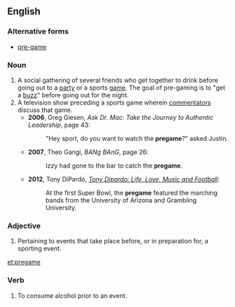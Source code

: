 ==English==

===Alternative forms===
*[[pre-game]]

===Noun===
{{en-noun|s}}

# A social gathering of several friends who get together to drink before going out to a [[party]] or a sports [[game]].  The goal of pre-gaming is to "get a [[buzz]]" before going out for the night.
# A television show preceding a sports game wherein [[commentator]]s discuss that game.
#*'''2006''', Greg Giesen, ''Ask Dr. Mac: Take the Journey to Authentic Leadership'', page 43:
#*: "Hey sport, do you want to watch the '''pregame'''?" asked Justin.
#*'''2007''', Theo Gangi, ''BANg BAnG'', page 26:
#*: Izzy had gone to the bar to catch the '''pregame'''.
#*'''2012''', Tony DiPardo, ''[http://books.google.com/books?id=4p6BfPxYoZAC&lpg=PT203&dq=%22pregame%20featured%20the%20marching%20bands%20from%20the%22&pg=PT203#v=onepage&q=pregames&f=false Tony Dipardo: Life, Love, Music and Football]'': 
#*: At the first Super Bowl, the '''pregame''' featured the marching bands from the University of Arizona and Grambling University.

===Adjective===
{{en-adj|-}}

# Pertaining to events that take place before, or in preparation for, a sporting event.

[[et:pregame]]

===Verb===
{{en-verb|pregam}}

#{{context|slang}} To consume alcohol prior to an event.